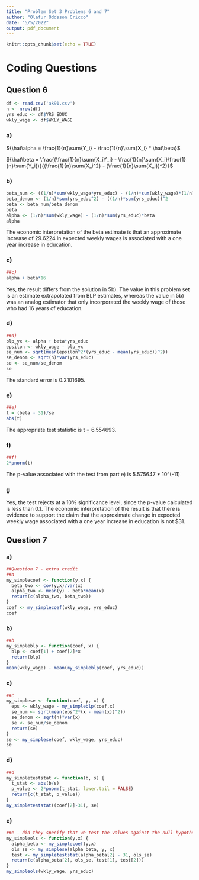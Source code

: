 ---
title: "Problem Set 3 Problems 6 and 7"
author: "Olafur Oddsson Cricco"
date: "5/5/2022"
output: pdf_document
---

```{r setup, include=FALSE}
knitr::opts_chunk$set(echo = TRUE)
```

# Coding Questions

## Question 6

```{r}
df <- read.csv('ak91.csv')
n <- nrow(df)
yrs_educ <- df$YRS_EDUC
wkly_wage <- df$WKLY_WAGE
```

### a)

${\hat\alpha = \frac{1}{n}\sum{Y_i} - \frac{1}{n}\sum{X_i} * \hat\beta}$

${\hat\beta = \frac{(\frac{1}{n}\sum{X_iY_i} - \frac{1}{n}\sum{X_i}\frac{1}{n}\sum{Y_i})}{(\frac{1}{n}\sum{X_i^2} - (\frac{1}{n}\sum{X_i})^2}}$

### b)

```{r}
beta_num <- ((1/n)*sum(wkly_wage*yrs_educ) - (1/n)*sum(wkly_wage)*(1/n)*sum(yrs_educ))
beta_denom <- (1/n)*sum(yrs_educ^2) - ((1/n)*sum(yrs_educ))^2
beta <- beta_num/beta_denom
beta
alpha <- (1/n)*sum(wkly_wage) - (1/n)*sum(yrs_educ)*beta
alpha
```

The economic interpretation of the beta estimate is that an approximate increase of 29.6224 in expected weekly wages is associated with a one year increase in education.

### c)

```{r}
##c)
alpha + beta*16
```

Yes, the result differs from the solution in 5b). The value in this problem set is an estimate extrapolated from BLP estimates, whereas the value in 5b) was an analog estimator that only incorporated the weekly wage of those who had 16 years of education.

### d)

```{r}
##d)
blp_yx <- alpha + beta*yrs_educ
epsilon <- wkly_wage - blp_yx
se_num <- sqrt(mean(epsilon^2*(yrs_educ - mean(yrs_educ))^2))
se_denom <- sqrt(n)*var(yrs_educ)
se <- se_num/se_denom
se
```

The standard error is 0.2101695.

### e)

```{r}
##e)
t = (beta - 31)/se
abs(t)
```

The appropriate test statistic is t = 6.554693.

### f)

```{r}
##f)
2*pnorm(t)
```

The p-value associated with the test from part e) is 5.575647 \* 10\^(-11)

### g

Yes, the test rejects at a 10% significance level, since the p-value calculated is less than 0.1. The economic interpretation of the result is that there is evidence to support the claim that the approximate change in expected weekly wage associated with a one year increase in education is not \$31.

## Question 7

### a)

```{r}
##Question 7 - extra credit
##a
my_simplecoef <- function(y,x) {
  beta_two <- cov(y,x)/var(x)
  alpha_two <- mean(y) - beta*mean(x)
  return(c(alpha_two, beta_two))
}
coef <- my_simplecoef(wkly_wage, yrs_educ)
coef
```

### b)

```{r}
##b
my_simpleblp <- function(coef, x) {
  blp <- coef[1] + coef[2]*x
  return(blp)
}
mean(wkly_wage) - mean(my_simpleblp(coef, yrs_educ))
```

### c)

```{r}
##c
my_simplese <- function(coef, y, x) {
  eps <- wkly_wage - my_simpleblp(coef,x)
  se_num <- sqrt(mean(eps^2*(x - mean(x))^2))
  se_denom <- sqrt(n)*var(x)
  se <- se_num/se_denom
  return(se)
}
se <- my_simplese(coef, wkly_wage, yrs_educ)
se
```

### d)

```{r}
##d
my_simpleteststat <- function(b, s) {
  t_stat <- abs(b/s)
  p_value <- 2*pnorm(t_stat, lower.tail = FALSE)
  return(c(t_stat, p_value))
}
my_simpleteststat((coef[2]-31), se)
```

### e)

```{r}
##e - did they specify that we test the values against the null hypothesis H0 = 31?
my_simpleols <- function(y,x) {
  alpha_beta <- my_simplecoef(y,x)
  ols_se <- my_simplese(alpha_beta, y, x)
  test <- my_simpleteststat(alpha_beta[2] - 31, ols_se)
  return(c(alpha_beta[2], ols_se, test[1], test[2]))
}
my_simpleols(wkly_wage, yrs_educ)
```
